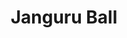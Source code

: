 ---
title: "Janguru Ball"
meta_title: "Janguru Ball craft"
description: "Craft de Janguru Ball"
rank: "a"
draft: false
name: "Janguru Ball"
recipe_img: "https://wiki.pokexgames.com/images/9/90/Janguru-ball.png"
level: 90
craft_time: 18000
result: 100
value_npc: 1
ingredients:
  - name: "Apricorn"
    quantity: 1
    item_img: "https://wiki.pokexgames.com/images/c/c2/Apricorn.png"
    value_npc: 1
  - name: "Platinum Ore"
    quantity: 35
    item_img: "https://wiki.pokexgames.com/images/b/b0/Platinum_Ore.png"
    value_npc: 1
  - name: "Venom Stone"
    quantity: 1
    item_img: "https://wiki.pokexgames.com/images/a/ac/Venom-stone.gif"
    value_npc: 1
  - name: "Screw"
    quantity: 100
    item_img: "https://wiki.pokexgames.com/images/5/59/Screw.png"
    value_npc: 1
  - name: "Bottle of Poison"
    quantity: 100
    item_img: "https://wiki.pokexgames.com/images/b/b1/BottleOfPoison.png"
    value_npc: 1
  - name: "Seed"
    quantity: 100
    item_img: "https://wiki.pokexgames.com/images/2/2e/Seed.png"
    value_npc: 1
---